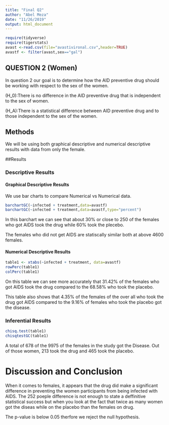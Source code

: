 ```yaml
---
title: "Final Q2"
author: "Abel Meza"
date: "11/26/2019"
output: html_document
---
```


```r
require(tidyverse)
require(tigerstats)
avast <-read.csv(file="avastivironal.csv",header=TRUE)
avastf <- filter(avast,sex=="gal")
```



## QUESTION 2 (Women)

<!--In this section you explain what you are trying to show.  Where did the data come from?  What is the research or other question you are trying to answer?!-->

In question 2 our goal is to determine how the AID preventive drug should be working with respect to the sex of the women. 

 \(H_0\):There is no difference in the AID preventive drug that is independent to the sex of women.

\(H_A\):There is a statistical difference between AID preventive drug  and to those independent to the sex of the women. 




## Methods

<!--Decide on your methods:  use "variable analysis" or other appropriate descriptors.  Make sure to choose at least one graphical method and at least one numerical method.!-->

We will be using both graphical descriptive and numerical descriptive results with data from only the female.

##Results

<!--Divide this section into two sub-sections:  One for your descriptive  results and one for your inferential results.!-->


### Descriptive Results


#### Graphical Descriptive Results

<!--Graphical results here.  Make sure to show your code.  Provide appropriate labels for axes, giving units if possible, and provide a good title for the graph, too.  Use the graphical results to describe the patterns if any that exist in the data as focused toward the research question!-->

We use bar charts to compare Numerical vs Numerical data.

```r
barchartGC(~infected + treatment,data=avastf)
barchartGC(~infected + treatment,data=avastf,type="percent")
```
In this barchart we can see that about 30% or close to 250 of the females who got AIDS took the drug while 60% took the plecebo.

The females who did not get AIDS are statiscally similar both at above 4600 females.  

#### Numerical Descriptive Results

<!--Numerical results go here. Use the numerical results to describe the patterns if any that exist in the data as focused toward the research question!-->
```r
table1 <- xtabs(~infected + treatment, data=avastf)
rowPerc(table1)
colPerc(table1)
```
On this table we can see more accurately that 31.42% of the females who got AIDS took the drug compared to the 68.58% who took the placebo.

This table also shows that 4.35% of the females of the over all who took the drug got AIDS compared to the 9.16% of females who took the placebo got the disease.

### Inferential Results

<!--State hypothesis clearly.  Make sure your discussion of the inferential test covers all the aspects that the test output produces, such as test statistic, p-value etc.  Make a decision about the null hypothesis, explain the assumptions on which the selected test/procedure was based, and why the chosen procedure satisfys the assumptions and is appropriate to answer the research question!-->
```r
chisq.test(table1)
chisqtestGC(table1)
```
A total of 678 of the 9975 of the females in the study got the Disease. Out of those women, 213 took the drug and 465 took the placebo.

# Discussion and Conclusion

<!--Discussion and conclusion here.  If you found a relationship be sure to consider whether the relationship occurs because one of the variavbles causes the other, or whether they perhasps are related for some other reason.  Watch the chapter 6 videos from the GeorgeTown videos collection.!-->

When it comes to females, it appears that the drug did make a significant difference in preventing the women participants from being infected with AIDS. The 252 poeple difference is not enough to state a deffinitive statistical success but when you look at the fact that twice as many women got the diseas while on the placebo than the females on drug.
 
The p-value is below 0.05 therfore we reject the null hypothesis. 

